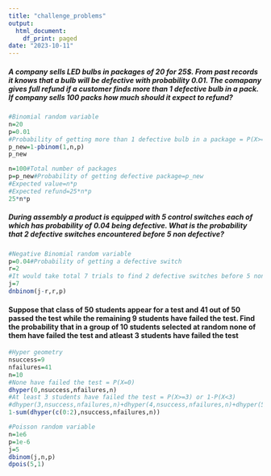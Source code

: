 ```yaml
---
title: "challenge_problems"
output:
  html_document:
    df_print: paged
date: "2023-10-11"
---
```


##### A company sells LED bulbs in packages of 20 for 25$. From past records it knows that a bulb will be defective with probability 0.01. The comapany gives full refund if a customer finds more than 1 defective bulb in a pack. If company sells 100 packs how much should it expect to refund?
```r
#Binomial random variable
n=20
p=0.01
#Probability of getting more than 1 defective bulb in a package = P(X>=2) or 1-P(X<2)
p_new=1-pbinom(1,n,p)
p_new
```
```r
n=100#Total number of packages
p=p_new#Probability of getting defective package=p_new
#Expected value=n*p
#Expected refund=25*n*p
25*n*p

```


##### During assembly a product is equipped with 5 control switches each of which has probability of 0.04 being defective. What is the probability that 2 defective switches encountered before 5 non defective?
```r
#Negative Binomial random variable
p=0.04#Probability of getting a defective switch
r=2
#It would take total 7 trials to find 2 defective switches before 5 non-defective switches.
j=7
dnbinom(j-r,r,p)

```
#### Suppose that class of 50 students appear for a test and 41 out of 50 passed the test while the remaining 9 students have failed the test. Find the probability that in a group of 10 students selected at random none of them have failed the test and atleast 3 students have failed the test
```r
#Hyper geometry 
nsuccess=9
nfailures=41
n=10
#None have failed the test = P(X=0)
dhyper(0,nsuccess,nfailures,n)
#At least 3 students have failed the test = P(X>=3) or 1-P(X<3)
#dhyper(3,nsuccess,nfailures,n)+dhyper(4,nsuccess,nfailures,n)+dhyper(5,nsuccess,nfailures,n)+dhyper(6,nsuccess,nfailures,n)+dhyper(7,nsucce#ss,nfailures,n)+dhyper(8,nsuccess,nfailures,n)+dhyper(9,nsuccess,nfailures,n)+dhyper(10,nsuccess,nfailures,n)
1-sum(dhyper(c(0:2),nsuccess,nfailures,n))
```
```r
#Poisson random variable
n=1e6
p=1e-6
j=5
dbinom(j,n,p)
dpois(5,1)
```

